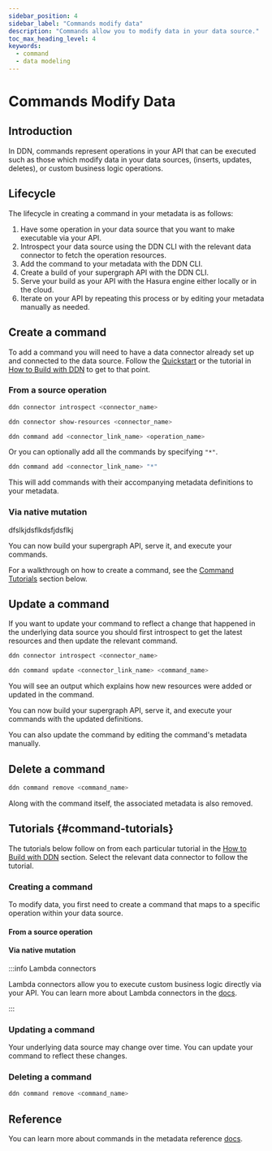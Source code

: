 ```yaml
---
sidebar_position: 4
sidebar_label: "Commands modify data"
description: "Commands allow you to modify data in your data source."
toc_max_heading_level: 4
keywords:
  - command
  - data modeling
---
```




# Commands Modify Data

## Introduction

In DDN, commands represent operations in your API that can be executed such as those which modify data in your data
sources, (inserts, updates, deletes), or custom business logic operations.

## Lifecycle

The lifecycle in creating a command in your metadata is as follows:

1. Have some operation in your data source that you want to make executable via your API.
2. Introspect your data source using the DDN CLI with the relevant data connector to fetch the operation resources.
3. Add the command to your metadata with the DDN CLI.
4. Create a build of your supergraph API with the DDN CLI.
5. Serve your build as your API with the Hasura engine either locally or in the cloud.
6. Iterate on your API by repeating this process or by editing your metadata manually as needed.

<Thumbnail src="/img/data-modeling/ddn-cli-process.png" alt="Data modeling lifecycle" />

## Create a command

To add a command you will need to have a data connector already set up and connected to the data source. Follow the
[Quickstart](/quickstart.mdx) or the tutorial in [How to Build with DDN](/how-to-build-with-ddn/overview.mdx) to get to
that point.

### From a source operation

```bash title="Introspect your data source:"
ddn connector introspect <connector_name>
```

```bash title="Show the resources discovered from your data source:"
ddn connector show-resources <connector_name>
```

```bash title="Add the command from the discovered resources to your metadata:"
ddn command add <connector_link_name> <operation_name>
```

Or you can optionally add all the commands by specifying `"*"`.

```bash title="Add all commands from your data source:"
ddn command add <connector_link_name> "*"
```

This will add commands with their accompanying metadata definitions to your metadata.

### Via native mutation

dfslkjdsflkdsfjdsflkj

You can now build your supergraph API, serve it, and execute your commands.

For a walkthrough on how to create a command, see the [Command Tutorials](#command-tutorials) section below.

## Update a command

If you want to update your command to reflect a change that happened in the underlying data source you should first
introspect to get the latest resources and then update the relevant command.

```bash title="Introspect your data source:"
ddn connector introspect <connector_name>
```

```bash title="Then, update your existing command:"
ddn command update <connector_link_name> <command_name>
```

You will see an output which explains how new resources were added or updated in the command.

You can now build your supergraph API, serve it, and execute your commands with the updated definitions.

You can also update the command by editing the command's metadata manually.

## Delete a command

```bash title="If you no longer need a command, you can delete it:"
ddn command remove <command_name>
```

Along with the command itself, the associated metadata is also removed.

## Tutorials {#command-tutorials}

The tutorials below follow on from each particular tutorial in the
[How to Build with DDN](/how-to-build-with-ddn/overview.mdx) section. Select the relevant data connector to follow the
tutorial.

### Creating a command

To modify data, you first need to create a command that maps to a specific operation within your data source.

#### From a source operation

<Tabs groupId="source-preference" className="api-tabs">
  <TabItem value="PostgreSQL" label="PostgreSQL">
    <CommandCreatePostgreSQL />
  </TabItem>
  <TabItem value="MongoDB" label="MongoDB">
    <CommandCreateMongoDB />
  </TabItem>
  <TabItem value="ClickHouse" label="ClickHouse">
    <CommandCreateClickHouse />
  </TabItem>
  <TabItem value="TypeScript" label="Node.js TypeScript">
    <CommandCreateLambdaTypescript />
  </TabItem>
  <TabItem value="Python" label="Python">
    <CommandCreateLambdaPython />
  </TabItem>
  <TabItem value="Go" label="Go">
    <CommandCreateLambdaGo />
  </TabItem>
</Tabs>

#### Via native mutation

<Tabs groupId="source-preference" className="api-tabs">
  <TabItem value="PostgreSQL" label="PostgreSQL">
    <CommandCreatePostgreSQLNativeMutation />
  </TabItem>
  <TabItem value="MongoDB" label="MongoDB">
    <CommandCreateMongoDBNativeMutation />
  </TabItem>
  <TabItem value="ClickHouse" label="ClickHouse">
    <CommandCreateClickHouseNativeMutation />
  </TabItem>
</Tabs>

:::info Lambda connectors

Lambda connectors allow you to execute custom business logic directly via your API. You can learn more about Lambda
connectors in the [docs](/business-logic/overview.mdx).

:::

### Updating a command

Your underlying data source may change over time. You can update your command to reflect these changes.

<Tabs groupId="source-preference" className="api-tabs">
  <TabItem value="PostgreSQL" label="PostgreSQL">
    <CommandUpdatePostgreSQL />
  </TabItem>
  <TabItem value="MongoDB" label="MongoDB">
    <CommandUpdateMongoDB />
  </TabItem>
  <TabItem value="ClickHouse" label="ClickHouse">
    <CommandUpdateClickHouse />
  </TabItem>
  <TabItem value="TypeScript" label="Node.js TypeScript">
    <CommandUpdateLambdaTypescript />
  </TabItem>
  <TabItem value="Python" label="Python">
    <CommandUpdateLambdaPython />
  </TabItem>
  <TabItem value="Go" label="Go">
    <CommandUpdateLambdaGo />
  </TabItem>
</Tabs>

### Deleting a command

```bash title="If you no longer need a command, you can delete it with the CLI:"
ddn command remove <command_name>
```

## Reference

You can learn more about commands in the metadata reference [docs](/reference/metadata-reference/commands.mdx).
